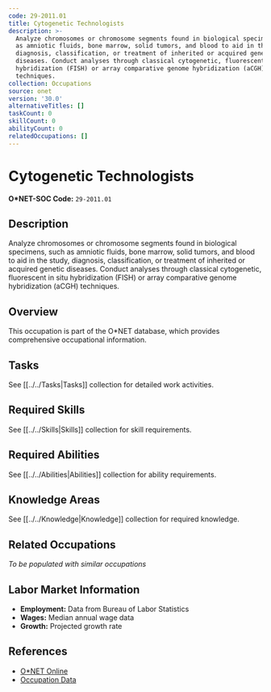 ```yaml
---
code: 29-2011.01
title: Cytogenetic Technologists
description: >-
  Analyze chromosomes or chromosome segments found in biological specimens, such
  as amniotic fluids, bone marrow, solid tumors, and blood to aid in the study,
  diagnosis, classification, or treatment of inherited or acquired genetic
  diseases. Conduct analyses through classical cytogenetic, fluorescent in situ
  hybridization (FISH) or array comparative genome hybridization (aCGH)
  techniques.
collection: Occupations
source: onet
version: '30.0'
alternativeTitles: []
taskCount: 0
skillCount: 0
abilityCount: 0
relatedOccupations: []
---
```

# Cytogenetic Technologists

**O*NET-SOC Code:** `29-2011.01`

## Description

Analyze chromosomes or chromosome segments found in biological specimens, such as amniotic fluids, bone marrow, solid tumors, and blood to aid in the study, diagnosis, classification, or treatment of inherited or acquired genetic diseases. Conduct analyses through classical cytogenetic, fluorescent in situ hybridization (FISH) or array comparative genome hybridization (aCGH) techniques.

## Overview

This occupation is part of the O*NET database, which provides comprehensive occupational information.

## Tasks

See [[../../Tasks|Tasks]] collection for detailed work activities.

## Required Skills

See [[../../Skills|Skills]] collection for skill requirements.

## Required Abilities

See [[../../Abilities|Abilities]] collection for ability requirements.

## Knowledge Areas

See [[../../Knowledge|Knowledge]] collection for required knowledge.

## Related Occupations

*To be populated with similar occupations*

## Labor Market Information

- **Employment:** Data from Bureau of Labor Statistics
- **Wages:** Median annual wage data
- **Growth:** Projected growth rate

## References

- [O*NET Online](https://www.onetonline.org/link/summary/29-2011.01)
- [Occupation Data](https://www.onetcenter.org/)
